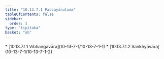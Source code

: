 ```yaml
---
title: "10.13.7.1 Paccayānuloma"
tableOfContents: false
sidebar:
  order: 1
type: "tipitaka"
basket: "ab"
---
```



<DynamicBreadcrumb />



<TableOfContents>
* [10.13.7.1.1 Vibhaṅgavāra](10-13-7-1/10-13-7-1-1)
* [10.13.7.1.2 Saṅkhyāvāra](10-13-7-1/10-13-7-1-2)
</TableOfContents>
